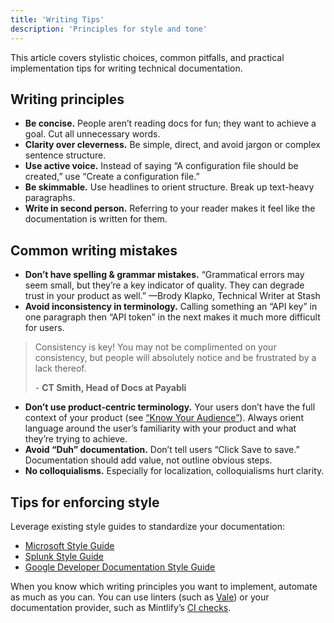 ```yaml
---
title: 'Writing Tips'
description: 'Principles for style and tone'
---
```


<Tip>
  This article covers stylistic choices, common pitfalls, and practical implementation tips for writing technical documentation. 
</Tip>

## Writing principles

- **Be concise.** People aren’t reading docs for fun; they want to achieve a goal. Cut all unnecessary words.
- **Clarity over cleverness.** Be simple, direct, and avoid jargon or complex sentence structure.
- **Use active voice.** Instead of saying “A configuration file should be created,” use “Create a configuration file.”
- **Be skimmable.** Use headlines to orient structure. Break up text-heavy paragraphs.
- **Write in second person.** Referring to your reader makes it feel like the documentation is written for them.

## Common writing mistakes

- **Don’t have spelling & grammar mistakes.** “Grammatical errors may seem small, but they’re a key indicator of quality. They can degrade trust in your product as well.” —Brody Klapko, Technical Writer at Stash
- **Avoid inconsistency in terminology.** Calling something an “API key” in one paragraph then “API token” in the next makes it much more difficult for users.

> Consistency is key! You may not be complimented on your consistency, but people will absolutely notice and be frustrated by a lack thereof.
> 
> \- **CT Smith, Head of Docs at Payabli**

- **Don’t use product-centric terminology.** Your users don’t have the full context of your product (see [“Know Your Audience”](/know_your_audience)). Always orient language around the user’s familiarity with your product and what they’re trying to achieve.
- **Avoid “Duh” documentation.** Don’t tell users “Click Save to save.” Documentation should add value, not outline obvious steps.
- **No colloquialisms.** Especially for localization, colloquialisms hurt clarity.

## Tips for enforcing style

Leverage existing style guides to standardize your documentation:

- [Microsoft Style Guide](https://learn.microsoft.com/en-us/style-guide/welcome/)
- [Splunk Style Guide](https://docs.splunk.com/Documentation/StyleGuide/current/StyleGuide/Howtouse)
- [Google Developer Documentation Style Guide](https://developers.google.com/style)

When you know which writing principles you want to implement, automate as much as you can. You can use linters (such as [Vale](https://vale.sh)) or your documentation provider, such as Mintlify’s [CI checks](https://mintlify.com/docs/settings/ci).